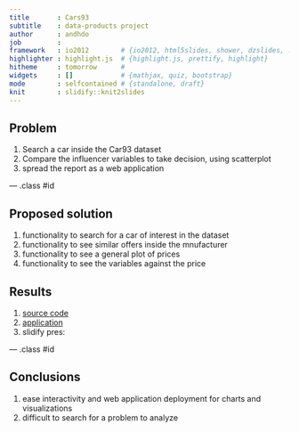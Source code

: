 ```yaml
---
title       : Cars93
subtitle    : data-products project
author      : andhdo
job         : 
framework   : io2012        # {io2012, html5slides, shower, dzslides, ...}
highlighter : highlight.js  # {highlight.js, prettify, highlight}
hitheme     : tomorrow      # 
widgets     : []            # {mathjax, quiz, bootstrap}
mode        : selfcontained # {standalone, draft}
knit        : slidify::knit2slides
---
```


## Problem

1. Search a car inside the Car93 dataset
2. Compare the influencer variables to take decision, using scatterplot
3. spread the report as a web application

--- .class #id 

## Proposed solution

1. functionality to search for a car of interest in the dataset
2. functionality to see similar offers inside the mnufacturer
3. functionality to see a general plot of prices
4. functionality to see the variables against the price

## Results

1. [source code](https://github.com/andhdo/coursera_dsc_09_dataprods_project.git)
2. [application](https://andhdo.shinyapps.io/coursera_dsc_09_dataprods_project/) 
3. slidify pres: 

--- .class #id 

## Conclusions
1. ease interactivity and web application deployment for charts and visualizations
2. difficult to search for a problem to analyze

